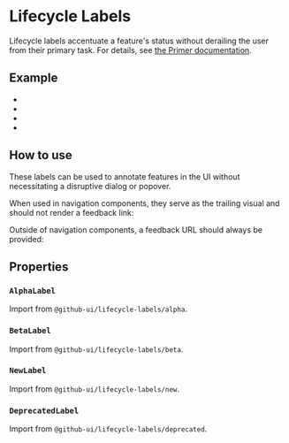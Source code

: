 
<Meta of={LifecycleLabelsStoriesMeta} />

# Lifecycle Labels

Lifecycle labels accentuate a feature's status without derailing the user from their primary task. For details, see [the Primer documentation](https://primer.style/ui-patterns/feature-onboarding#lifecycles-labels).

## Example

- <Story of={AlphaLabelStories.Default} />
- <Story of={BetaLabelStories.Default} />
- <Story of={NewLabelStories.Default} />
- <Story of={DeprecatedLabelStories.Default} />

## How to use

These labels can be used to annotate features in the UI without necessitating a disruptive dialog or popover.

When used in navigation components, they serve as the trailing visual and should not render a feedback link:

<Story of={LifecycleLabelsStories.InNavigation} />

Outside of navigation components, a feedback URL should always be provided:

<Story of={LifecycleLabelsStories.InPageContent} />

## Properties

### `AlphaLabel`

Import from `@github-ui/lifecycle-labels/alpha`.

<ArgTypes of={AlphaLabel} />

### `BetaLabel`

Import from `@github-ui/lifecycle-labels/beta`.

<ArgTypes of={BetaLabel} />

### `NewLabel`

Import from `@github-ui/lifecycle-labels/new`.

<ArgTypes of={NewLabel} />

### `DeprecatedLabel`

Import from `@github-ui/lifecycle-labels/deprecated`.

<ArgTypes of={DeprecatedLabel} />

